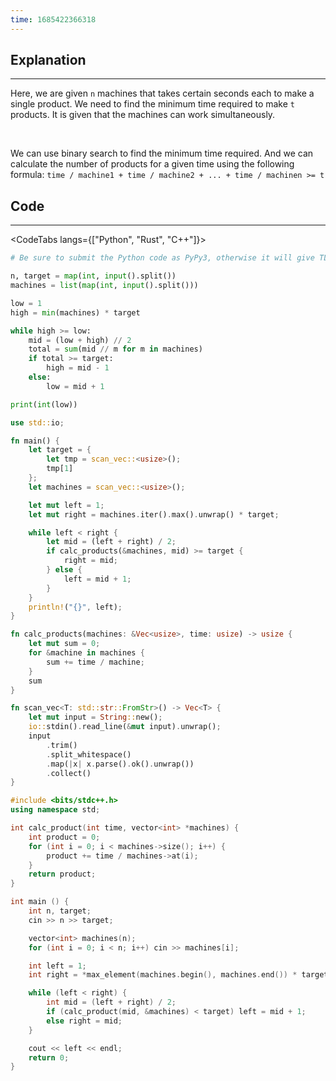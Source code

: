 ```yaml
---
time: 1685422366318
---
```


## Explanation

<hr />

Here, we are given `n` machines that takes certain seconds each to make a single product. We need to find the minimum time required to make `t` products. It is given that the machines can work simultaneously.

<br />

We can use binary search to find the minimum time required. And we can calculate the number of products for a given time using the following formula: `time / machine1 + time / machine2 + ... + time / machinen >= t`

## Code

<hr />

<CodeTabs langs={["Python", "Rust", "C++"]}>

```python
# Be sure to submit the Python code as PyPy3, otherwise it will give TLE.

n, target = map(int, input().split())
machines = list(map(int, input().split()))

low = 1
high = min(machines) * target

while high >= low:
    mid = (low + high) // 2
    total = sum(mid // m for m in machines)
    if total >= target:
        high = mid - 1
    else:
        low = mid + 1

print(int(low))
```

```rust
use std::io;

fn main() {
    let target = {
        let tmp = scan_vec::<usize>();
        tmp[1]
    };
    let machines = scan_vec::<usize>();

    let mut left = 1;
    let mut right = machines.iter().max().unwrap() * target;

    while left < right {
        let mid = (left + right) / 2;
        if calc_products(&machines, mid) >= target {
            right = mid;
        } else {
            left = mid + 1;
        }
    }
    println!("{}", left);
}

fn calc_products(machines: &Vec<usize>, time: usize) -> usize {
    let mut sum = 0;
    for &machine in machines {
        sum += time / machine;
    }
    sum
}

fn scan_vec<T: std::str::FromStr>() -> Vec<T> {
    let mut input = String::new();
    io::stdin().read_line(&mut input).unwrap();
    input
        .trim()
        .split_whitespace()
        .map(|x| x.parse().ok().unwrap())
        .collect()
}
```

```cpp
#include <bits/stdc++.h>
using namespace std;

int calc_product(int time, vector<int> *machines) {
    int product = 0;
    for (int i = 0; i < machines->size(); i++) {
        product += time / machines->at(i);
    }
    return product;
}

int main () {
    int n, target;
    cin >> n >> target;

    vector<int> machines(n);
    for (int i = 0; i < n; i++) cin >> machines[i];

    int left = 1;
    int right = *max_element(machines.begin(), machines.end()) * target;

    while (left < right) {
        int mid = (left + right) / 2;
        if (calc_product(mid, &machines) < target) left = mid + 1;
        else right = mid;
    }

    cout << left << endl;
    return 0;
}
```

</CodeTabs>

